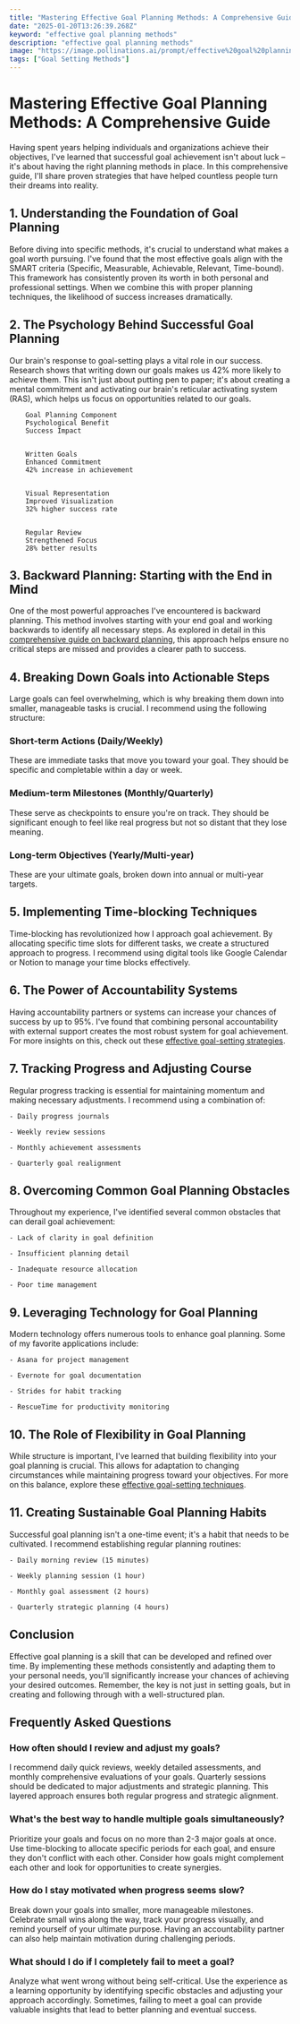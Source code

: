 ```yaml
---
title: "Mastering Effective Goal Planning Methods: A Comprehensive Guide"
date: "2025-01-20T13:26:39.268Z"
keyword: "effective goal planning methods"
description: "effective goal planning methods"
image: "https://image.pollinations.ai/prompt/effective%20goal%20planning%20methods%2C%20realistic%20photo%2C%20high%20quality%2C%204k?width=1024&height=1024&nologo=true"
tags: ["Goal Setting Methods"]
---
```



# Mastering Effective Goal Planning Methods: A Comprehensive Guide


Having spent years helping individuals and organizations achieve their objectives, I've learned that successful goal achievement isn't about luck – it's about having the right planning methods in place. In this comprehensive guide, I'll share proven strategies that have helped countless people turn their dreams into reality.



## 1. Understanding the Foundation of Goal Planning

Before diving into specific methods, it's crucial to understand what makes a goal worth pursuing. I've found that the most effective goals align with the SMART criteria (Specific, Measurable, Achievable, Relevant, Time-bound). This framework has consistently proven its worth in both personal and professional settings. When we combine this with proper planning techniques, the likelihood of success increases dramatically.



## 2. The Psychology Behind Successful Goal Planning

Our brain's response to goal-setting plays a vital role in our success. Research shows that writing down our goals makes us 42% more likely to achieve them. This isn't just about putting pen to paper; it's about creating a mental commitment and activating our brain's reticular activating system (RAS), which helps us focus on opportunities related to our goals.




    
        Goal Planning Component
        Psychological Benefit
        Success Impact
    
    
        Written Goals
        Enhanced Commitment
        42% increase in achievement
    
    
        Visual Representation
        Improved Visualization
        32% higher success rate
    
    
        Regular Review
        Strengthened Focus
        28% better results
    




## 3. Backward Planning: Starting with the End in Mind

One of the most powerful approaches I've encountered is backward planning. This method involves starting with your end goal and working backwards to identify all necessary steps. As explored in detail in this [comprehensive guide on backward planning](https://productivityprospect.com/blog/benefits-of-backward-planning-in-goal-achievement/), this approach helps ensure no critical steps are missed and provides a clearer path to success.



## 4. Breaking Down Goals into Actionable Steps

Large goals can feel overwhelming, which is why breaking them down into smaller, manageable tasks is crucial. I recommend using the following structure:



### Short-term Actions (Daily/Weekly)

These are immediate tasks that move you toward your goal. They should be specific and completable within a day or week.



### Medium-term Milestones (Monthly/Quarterly)

These serve as checkpoints to ensure you're on track. They should be significant enough to feel like real progress but not so distant that they lose meaning.



### Long-term Objectives (Yearly/Multi-year)

These are your ultimate goals, broken down into annual or multi-year targets.



## 5. Implementing Time-blocking Techniques

Time-blocking has revolutionized how I approach goal achievement. By allocating specific time slots for different tasks, we create a structured approach to progress. I recommend using digital tools like Google Calendar or Notion to manage your time blocks effectively.



## 6. The Power of Accountability Systems

Having accountability partners or systems can increase your chances of success by up to 95%. I've found that combining personal accountability with external support creates the most robust system for goal achievement. For more insights on this, check out these [effective goal-setting strategies](https://productivityprospect.com/blog/effective-goal-setting-strategies-for-personal-growth/).



## 7. Tracking Progress and Adjusting Course

Regular progress tracking is essential for maintaining momentum and making necessary adjustments. I recommend using a combination of:



    - Daily progress journals

    - Weekly review sessions

    - Monthly achievement assessments

    - Quarterly goal realignment



## 8. Overcoming Common Goal Planning Obstacles

Throughout my experience, I've identified several common obstacles that can derail goal achievement:



    - Lack of clarity in goal definition

    - Insufficient planning detail

    - Inadequate resource allocation

    - Poor time management



## 9. Leveraging Technology for Goal Planning

Modern technology offers numerous tools to enhance goal planning. Some of my favorite applications include:



    - Asana for project management

    - Evernote for goal documentation

    - Strides for habit tracking

    - RescueTime for productivity monitoring



## 10. The Role of Flexibility in Goal Planning

While structure is important, I've learned that building flexibility into your goal planning is crucial. This allows for adaptation to changing circumstances while maintaining progress toward your objectives. For more on this balance, explore these [effective goal-setting techniques](https://productivityprospect.com/blog/effective-goal-setting-techniques-for-personal-development/).



## 11. Creating Sustainable Goal Planning Habits

Successful goal planning isn't a one-time event; it's a habit that needs to be cultivated. I recommend establishing regular planning routines:



    - Daily morning review (15 minutes)

    - Weekly planning session (1 hour)

    - Monthly goal assessment (2 hours)

    - Quarterly strategic planning (4 hours)



## Conclusion

Effective goal planning is a skill that can be developed and refined over time. By implementing these methods consistently and adapting them to your personal needs, you'll significantly increase your chances of achieving your desired outcomes. Remember, the key is not just in setting goals, but in creating and following through with a well-structured plan.



## Frequently Asked Questions


### How often should I review and adjust my goals?

I recommend daily quick reviews, weekly detailed assessments, and monthly comprehensive evaluations of your goals. Quarterly sessions should be dedicated to major adjustments and strategic planning. This layered approach ensures both regular progress and strategic alignment.



### What's the best way to handle multiple goals simultaneously?

Prioritize your goals and focus on no more than 2-3 major goals at once. Use time-blocking to allocate specific periods for each goal, and ensure they don't conflict with each other. Consider how goals might complement each other and look for opportunities to create synergies.



### How do I stay motivated when progress seems slow?

Break down your goals into smaller, more manageable milestones. Celebrate small wins along the way, track your progress visually, and remind yourself of your ultimate purpose. Having an accountability partner can also help maintain motivation during challenging periods.



### What should I do if I completely fail to meet a goal?

Analyze what went wrong without being self-critical. Use the experience as a learning opportunity by identifying specific obstacles and adjusting your approach accordingly. Sometimes, failing to meet a goal can provide valuable insights that lead to better planning and eventual success.


